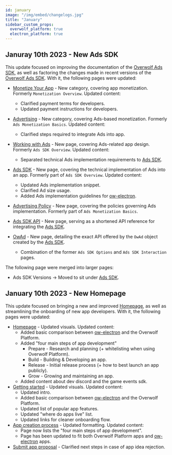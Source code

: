 ```yaml
---
id: january
image: "/img/embed/changelogs.jpg"
title: "January"
sidebar_custom_props:
  overwolf_platform: true
  electron_platform: true
---
```



## Januray 10th 2023 - New Ads SDK 

This update focused on improving the documentation of the [Overwolf Ads SDK](/start/monetize-your-app/advertising),
as well as factoring the changes made in recent versions of the [Overwolf Ads SDK](/start/monetize-your-app/advertising/ads-sdk).
With it, the following pages were updated:
- [Monetize Your App](/start/monetize-your-app) - New category, covering app monetization. Formerly `Monetization Overview`. Updated content:
    - Clarified payment terms for developers.
    - Updated payment instructions for developers.
- [Advertising](/start/monetize-your-app/advertising) - New category, covering Ads-based monetization. Formerly `Ads Monetization Basics`. Updated content:
    - Clarified steps required to integrate Ads into app.
- [Working with Ads](/start/monetize-your-app/advertising/working-with-ads) - New page, covering Ads-related app design. Formerly `Ads SDK Overview`. Updated content:
    - Separated technical Ads implementation requirements to [Ads SDK](/start/monetize-your-app/advertising/ads-sdk).
- [Ads SDK](/start/monetize-your-app/advertising/ads-sdk) - New page, covering the technical implementation of Ads into an app. Formerly part of `Ads SDK Overview`. Updated content:
    - Updated Ads implementation snippet.
    - Clarified Ad size usage.
    - Added Ads implementation guidelines for [ow-electron](/tools/ow-electron).
    
- [Advertising Policy](/start/monetize-your-app/advertising/policy) - New page, covering the policies governing Ads implementation. Formerly part of `Ads Monetization Basics`.
- [Ads SDK API](/api/general/ads-sdk) - New page, serving as a shortened API reference for integrating the [Ads SDK](/start/monetize-your-app/advertising/ads-sdk).
- [OwAd](/api/general/ads-sdk/overwolf-platform/owad) - New page, detailing the exact API offered by the `OwAd` object created by the [Ads SDK](/start/monetize-your-app/advertising/ads-sdk).
    - Combination of the former `Ads SDK Options` and `Ads SDK Interaction` pages.

The following page were merged into larger pages:
- Ads SDK Versions -> Moved to sit under [Ads SDK](/start/monetize-your-app/advertising/ads-sdk).

## January 10th 2023 - New Homepage

This update focused on bringing a new and improved [Homepage](/), as well as streamlining the onboarding of new app developers.
With it, the following pages were updated:
- [Homepage](/) - Updated visuals. Updated content:
    - Added basic comparison between [ow-electron](/tools/ow-electron) and the Overwolf Platform.
    - Added "four main steps of app development"
        - Prepare - Research and planning (+ whitelisting when using Overwolf Platform).
        - Build - Building & Developing an app.
        - Release - Initial release process (+ how to best launch an app publicly).
        - Grow - Growing and maintaining an app.
    - Added content about dev discord and the game events sdk.
- [Getting started](/start/getting-started) - Updated visuals. Updated content:
    - Updated intro.
    - Added basic comparison between [ow-electron](/tools/ow-electron) and the Overwolf Platform.
    - Updated list of popular app features.
    - Updated "where do apps live" list.
    - Updated links for cleaner onboarding flow.
- [App creation process](/start/getting-started) - Updated formatting. Updated content:
    - Page now lists the "four main steps of app development".
    - Page has been updated to fit both Overwolf Platform apps and [ow-electron](/tools/ow-electron) apps.
- [Submit app proposal](/start/getting-started/submit-app-proposal) - Clarified next steps in case of app idea rejection.